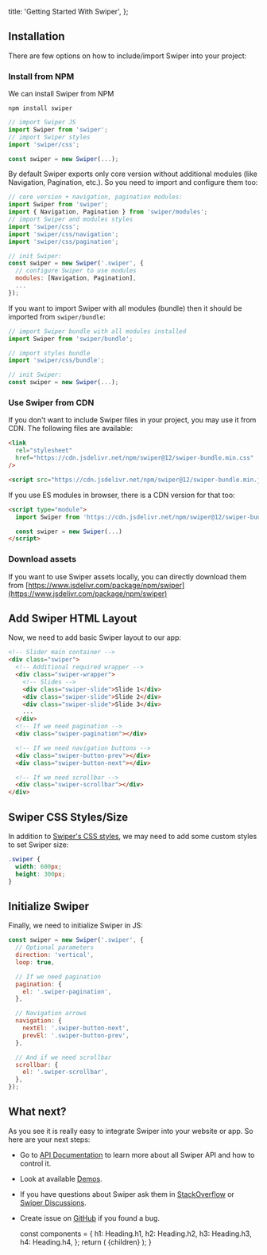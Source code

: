
  title: 'Getting Started With Swiper',
};

## Installation

There are few options on how to include/import Swiper into your project:

### Install from NPM

We can install Swiper from NPM

```
npm install swiper
```

```js
// import Swiper JS
import Swiper from 'swiper';
// import Swiper styles
import 'swiper/css';

const swiper = new Swiper(...);
```

By default Swiper exports only core version without additional modules (like Navigation, Pagination, etc.). So you need to import and configure them too:

```js
// core version + navigation, pagination modules:
import Swiper from 'swiper';
import { Navigation, Pagination } from 'swiper/modules';
// import Swiper and modules styles
import 'swiper/css';
import 'swiper/css/navigation';
import 'swiper/css/pagination';

// init Swiper:
const swiper = new Swiper('.swiper', {
  // configure Swiper to use modules
  modules: [Navigation, Pagination],
  ...
});
```

If you want to import Swiper with all modules (bundle) then it should be imported from `swiper/bundle`:

```js
// import Swiper bundle with all modules installed
import Swiper from 'swiper/bundle';

// import styles bundle
import 'swiper/css/bundle';

// init Swiper:
const swiper = new Swiper(...);
```

### Use Swiper from CDN

If you don't want to include Swiper files in your project, you may use it from CDN. The following files are available:

```html
<link
  rel="stylesheet"
  href="https://cdn.jsdelivr.net/npm/swiper@12/swiper-bundle.min.css"
/>

<script src="https://cdn.jsdelivr.net/npm/swiper@12/swiper-bundle.min.js"></script>
```

If you use ES modules in browser, there is a CDN version for that too:

```html
<script type="module">
  import Swiper from 'https://cdn.jsdelivr.net/npm/swiper@12/swiper-bundle.min.mjs'

  const swiper = new Swiper(...)
</script>
```

### Download assets

If you want to use Swiper assets locally, you can directly download them from [https://www.jsdelivr.com/package/npm/swiper](https://www.jsdelivr.com/package/npm/swiper)

## Add Swiper HTML Layout

Now, we need to add basic Swiper layout to our app:

```html
<!-- Slider main container -->
<div class="swiper">
  <!-- Additional required wrapper -->
  <div class="swiper-wrapper">
    <!-- Slides -->
    <div class="swiper-slide">Slide 1</div>
    <div class="swiper-slide">Slide 2</div>
    <div class="swiper-slide">Slide 3</div>
    ...
  </div>
  <!-- If we need pagination -->
  <div class="swiper-pagination"></div>

  <!-- If we need navigation buttons -->
  <div class="swiper-button-prev"></div>
  <div class="swiper-button-next"></div>

  <!-- If we need scrollbar -->
  <div class="swiper-scrollbar"></div>
</div>
```

## Swiper CSS Styles/Size

In addition to <a href="/swiper-api/#styles" target="_blank">Swiper's CSS styles</a>, we may need to add some custom styles to set Swiper size:

```css
.swiper {
  width: 600px;
  height: 300px;
}
```

## Initialize Swiper

Finally, we need to initialize Swiper in JS:

```js
const swiper = new Swiper('.swiper', {
  // Optional parameters
  direction: 'vertical',
  loop: true,

  // If we need pagination
  pagination: {
    el: '.swiper-pagination',
  },

  // Navigation arrows
  navigation: {
    nextEl: '.swiper-button-next',
    prevEl: '.swiper-button-prev',
  },

  // And if we need scrollbar
  scrollbar: {
    el: '.swiper-scrollbar',
  },
});
```

## What next?

As you see it is really easy to integrate Swiper into your website or app. So here are your next steps:

- Go to <a href="/swiper-api">API Documentation</a> to learn more about all Swiper API and how to control it.
- Look at available <a href="../demos/" target="_blank">Demos</a>.
- If you have questions about Swiper ask them in <a href="http://stackoverflow.com" target="_blank">StackOverflow</a> or <a href="https://github.com/nolimits4web/swiper/discussions" target="_blank">Swiper Discussions</a>.
- Create issue on <a href="https://github.com/nolimits4web/swiper/" target="_blank">GitHub</a> if you found a bug.

  const components = {
    h1: Heading.h1,
    h2: Heading.h2,
    h3: Heading.h3,
    h4: Heading.h4,
  };
  return (
    <MDXProvider components={components}>
      <WithSidebarLayout meta={meta}>{children}</WithSidebarLayout>
    </MDXProvider>
  );
}

